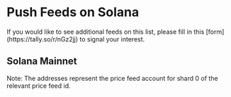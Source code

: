 
# Push Feeds on Solana

<Callout variant="info">
  If you would like to see additional feeds on this list, please fill in this
  [form](https://tally.so/r/nGz2jj) to signal your interest.
</Callout>

## Solana Mainnet

<SponsoredFeedsTable
  feeds={solanaMainnet}
  networkName="Solana mainnet and devnet"
/>

Note: The addresses represent the price feed account for shard 0 of the relevant price feed id.
